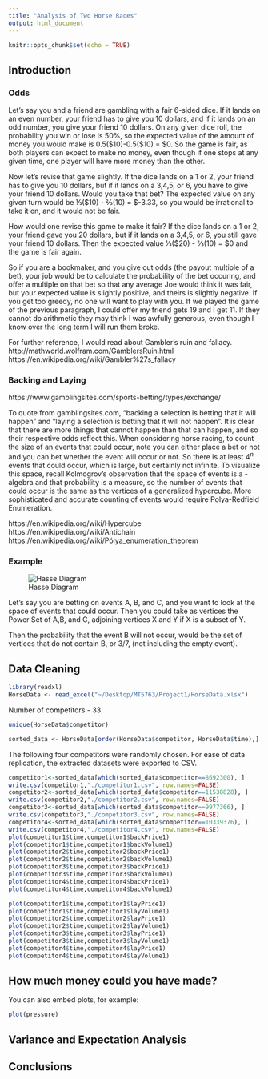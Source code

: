 ```yaml
---
title: "Analysis of Two Horse Races"
output: html_document
---
```


```r
knitr::opts_chunk$set(echo = TRUE)
```

## Introduction

### Odds

Let’s say you and a friend are gambling with a fair 6-sided dice. If it lands on an even number, your friend has to give you 10 dollars, and if it lands on an odd number, you give your friend 10 dollars. On any given dice roll, the probability you win or lose is 50%, so the expected value of the amount of money you would make is 0.5($10)-0.5($10) = $0. So the game is fair, as both players can expect to make no money, even though if one stops at any given time, one player will have more money than the other. 

Now let’s revise that game slightly. If the dice lands on a 1 or 2, your friend has to give you 10 dollars, but if it lands on a 3,4,5, or 6, you have to give your friend 10 dollars. Would you take that bet? The expected value on any given turn would be ⅓($10) - ⅔(10) = $-3.33, so you would be irrational to take it on, and it would not be fair. 

How would one revise this game to make it fair? If the dice lands on a 1 or 2, your friend gave you 20 dollars, but if it lands on a 3,4,5, or 6, you still gave your friend 10 dollars. Then the expected value  ⅓($20) - ⅔(10) = $0 and the game is fair again. 

So if you are a bookmaker, and you give out odds (the payout multiple of a bet), your job would be to calculate the probability of the bet occuring, and offer a multiple on that bet so that any average Joe would think it was fair, but your expected value is slightly positive, and theirs is slightly negative. If you get too greedy, no one will want to play with you. If we played the game of the previous paragraph, I could offer my friend gets 19 and I get 11. If they cannot do arithmetic they may think I was awfully generous, even though I know over the long term I will run them broke. 

For further reference, I would read about Gambler’s ruin and fallacy. 
http://mathworld.wolfram.com/GamblersRuin.html 
https://en.wikipedia.org/wiki/Gambler%27s_fallacy 

### Backing and Laying 

https://www.gamblingsites.com/sports-betting/types/exchange/

To quote from gamblingsites.com, “backing a selection is betting that it will happen” and “laying a selection is betting that it will not happen”. It is clear that there are more things that cannot happen than that can happen, and so their respective odds reflect this. When considering horse racing, to count the size of an events that could occur, note you can either place a bet or not and you can bet whether the event will occur or not. So there is at least $4^n$ events that could occur, which is large, but certainly not infinite. To visualize this space, recall Kolmogrov’s observation that the space of events is a -algebra and that probability is a measure, so the number of events that could occur is the same as the vertices of a generalized hypercube. More sophisticated and accurate counting of events would require Polya-Redfield Enumeration. 

https://en.wikipedia.org/wiki/Hypercube 
https://en.wikipedia.org/wiki/Antichain 
https://en.wikipedia.org/wiki/Pólya_enumeration_theorem

### Example


![Hasse Diagram](./Hasse.png)

Let’s say you are betting on events A, B, and C, and you want to look at the space of events that could occur. Then you could take as vertices the Power Set of A,B, and C, adjoining vertices X and Y if X is a subset of Y.

Then the probability that the event B will not occur, would be the set of vertices that do not contain B, or 3/7, (not including the empty event). 

## Data Cleaning
```r
library(readxl)
HorseData <- read_excel("~/Desktop/MT5763/Project1/HorseData.xlsx")
```
Number of competitors - 33

```r
unique(HorseData$competitor)
```


```r
sorted_data <- HorseData[order(HorseData$competitor, HorseData$time),]
```

The following four competitors were randomly chosen. For ease of data replication, the extracted datasets were exported to CSV. 
```r
competitor1<-sorted_data[which(sorted_data$competitor==8692300), ]
write.csv(competitor1,"./competitor1.csv", row.names=FALSE)
competitor2<-sorted_data[which(sorted_data$competitor==11538828), ]
write.csv(competitor2,"./competitor2.csv", row.names=FALSE)
competitor3<-sorted_data[which(sorted_data$competitor==9977366), ]
write.csv(competitor3,"./competitor3.csv", row.names=FALSE)
competitor4<-sorted_data[which(sorted_data$competitor==10339376), ]
write.csv(competitor4,"./competitor4.csv", row.names=FALSE)
plot(competitor1$time,competitor1$backPrice1)
plot(competitor1$time,competitor1$backVolume1)
plot(competitor2$time,competitor2$backPrice1)
plot(competitor2$time,competitor2$backVolume1)
plot(competitor3$time,competitor3$backPrice1)
plot(competitor3$time,competitor3$backVolume1)
plot(competitor4$time,competitor4$backPrice1)
plot(competitor4$time,competitor4$backVolume1)
```

```r
plot(competitor1$time,competitor1$layPrice1)
plot(competitor1$time,competitor1$layVolume1)
plot(competitor2$time,competitor2$layPrice1)
plot(competitor2$time,competitor2$layVolume1)
plot(competitor3$time,competitor3$layPrice1)
plot(competitor3$time,competitor3$layVolume1)
plot(competitor4$time,competitor4$layPrice1)
plot(competitor4$time,competitor4$layVolume1)
```


## How much money could you have made?

You can also embed plots, for example:

```r
plot(pressure)
```

## Variance and Expectation Analysis 

## Conclusions